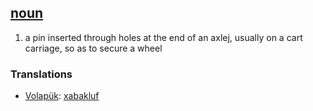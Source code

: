 == [[noun]] ==
# a pin inserted through holes at the end of an axlej, usually on a cart carriage, so as to secure a wheel

=== Translations ===
*[[Volapük]]: [[xabakluf]]